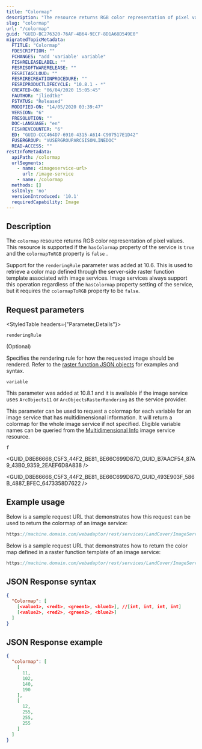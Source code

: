 ```yaml
---
title: "Colormap"
description: "The resource returns RGB color representation of pixel values."
slug: "colormap"
url: "/colormap"
guid: "GUID-BC276320-76AF-4B64-9ECF-8D1A68D549E0"
migratedTopicMetadata:
  FTITLE: "Colormap"
  FDESCRIPTION: ""
  FCHANGES: "add 'variable' variable"
  FISHRELEASELABEL: ""
  FESRISOFTWARERELEASE: ""
  FESRITAGCLOUD: ""
  FESRIRECREATIONPROCEDURE: ""
  FESRIPRODUCTLIFECYCLE: "10.8.1 - *"
  CREATED-ON: "06/04/2020 15:05:45"
  FAUTHOR: "jliedtke"
  FSTATUS: "Released"
  MODIFIED-ON: "14/05/2020 03:39:47"
  VERSION: "6"
  FRESOLUTION: ""
  DOC-LANGUAGE: "en"
  FISHREVCOUNTER: "6"
  ED: "GUID-CCC464D7-6910-4315-A614-C907517E1D42"
  FUSERGROUP: "VUSERGROUPARCGISONLINEDOC"
  READ-ACCESS: ""
restInfoMetadata:
  apiPath: /colormap
  urlSegments:
    - name: <imageservice-url>
      url: /image-service
    - name: /colormap
  methods: []
  sslOnly: 'no'
  versionIntroduced: '10.1'
  requiredCapability: Image
---
```



## Description

The `colormap` resource returns RGB color representation of pixel values. This resource is supported if the `hasColormap` property of the service is `true` and the `colormapToRGB` property is `false` .

Support for the `renderingRule` parameter was added at 10.6. This is used to retrieve a color map defined through the server-side raster function template associated with image services. Image services always support this operation regardless of the `hasColormap` property setting of the service, but it requires the `colormapToRGB` property to be `false`. 

##  Request parameters

<StyledTable headers={"Parameter,Details"}>

<StyledTableRow>

<StyledTableCell cellStyle="markdown">

`renderingRule` 

(Optional)

</StyledTableCell>

<StyledTableCell cellStyle="markdown">

Specifies the rendering rule for how the requested image should be rendered. Refer to the [raster function JSON objects](/raster-function-objects) for examples and syntax.

</StyledTableCell>

</StyledTableRow>

<StyledTableRow>

<StyledTableCell cellStyle="markdown">

`variable` 

</StyledTableCell>

<StyledTableCell cellStyle="markdown">

This parameter was added at 10.8.1 and it is available if the image service uses `ArcObjects11`  or `ArcObjectsRasterRendering`  as the service provider.

This parameter can be used to request a colormap for each variable for an image service that has multidimensional information. It will return a colormap for the whole image service if not specified. Eligible variable names can be queried from the [Multidimensional Info](/multidimensional-info) image service resource.

</StyledTableCell>

</StyledTableRow>

<StyledTableRow>

<StyledTableCell cellStyle="markdown">

`f` 

</StyledTableCell>

<StyledTableCell cellStyle="markdown">

<GUID_D8E66666_C5F3_44F2_BE81_BE66C699D87D_GUID_B7AACF54_87A9_43B0_9359_2EAEF6D8A838 />

<GUID_D8E66666_C5F3_44F2_BE81_BE66C699D87D_GUID_493E903F_586B_4887_BFEC_6473358D7622 />

</StyledTableCell>

</StyledTableRow>

</StyledTable>

## Example usage

Below is a sample request URL that demonstrates how this request can be used to return the colormap of an image service:

```javascript
https://machine.domain.com/webadaptor/rest/services/LandCover/ImageServer/colormap?f=json
```

 

Below is a sample request URL that demonstrates how to return the color map defined in a raster function template of an image service:

```javascript
https://machine.domain.com/webadaptor/rest/services/LandCover/ImageServer/colormap?f=json&renderingrule={"rasterFunction":"myRFTthatHasColormapFunctionAtTheEnd"}
```

 

## JSON Response syntax

```json
{
  "Colormap": [
    [<value1>, <red1>, <green1>, <blue1>], //[int, int, int, int]
    [<value2>, <red2>, <green2>, <blue2>]
  ]
} 
```

 

## JSON Response example

```json
{
  "colormap": [
    [
      11,
      102,
      140,
      190
    ],
    [
      12,
      255,
      255,
      255
    ]
  ]
}
```

 
